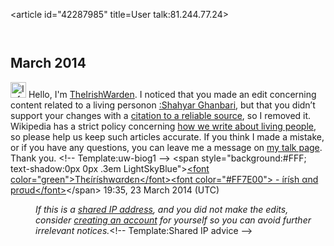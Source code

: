 <article id="42287985" title=User talk:81.244.77.24>
	<talkpage id="42287985" title="User talk:81.244.77.24">
== March 2014 ==
[[File:Information.svg|25px|alt=Information icon]] Hello, I'm [[User:TheIrishWarden|TheIrishWarden]]. I noticed that you made an edit concerning content related to a living person{{spaces|1}}on [[:Shahyar Ghanbari]], but that you didn’t support your changes with a [[Wikipedia:Citing sources|citation to a reliable source]], so I removed it. Wikipedia has a strict policy concerning [[Wikipedia:Biographies of living persons|how we write about living people]], so please help us keep such articles accurate. If you think I made a mistake, or if you have any questions, you can leave me a message on [[User_talk:TheIrishWarden|my talk page]]. Thank you. &lt;!-- Template:uw-biog1 --&gt; &lt;span style=&quot;background:#FFF; text-shadow:0px 0px .3em LightSkyBlue&quot;&gt;[[User:TheIrishWarden|&lt;font color=&quot;green&quot;&gt;Thєíríshwαrdєn&lt;/font&gt;]][[User talk:TheIrishWarden|&lt;font color=&quot;#FF7E00&quot;&gt; - írísh αnd prσud&lt;/font&gt;]]&lt;/span&gt; 19:35, 23 March 2014 (UTC)
:''If this is a [[Network address translation|shared IP address]], and you did not make the edits, consider [[Wikipedia:Why create an account?|creating an account]] for yourself so you can avoid further irrelevant notices.''&lt;!-- Template:Shared IP advice --&gt;
	</talkpage>
</article>
